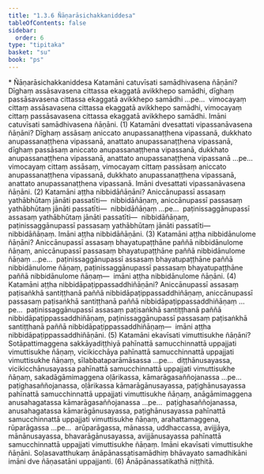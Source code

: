 ```yaml
---
title: "1.3.6 Ñāṇarāsichakkaniddesa"
tableOfContents: false
sidebar:
  order: 6
type: "tipitaka"
basket: "su"
book: "ps"
---
```



<DynamicBreadcrumb />

<Paragraph type="center" book="ps">
* Ñāṇarāsichakkaniddesa
</Paragraph>

<Division number="183" book="ps">

<Paragraph number="998" book="ps">
Katamāni catuvīsati samādhivasena ñāṇāni? Dīghaṃ assāsavasena cittassa ekaggatā avikkhepo samādhi, dīghaṃ passāsavasena cittassa ekaggatā avikkhepo samādhi …pe…  vimocayaṃ cittaṃ assāsavasena cittassa ekaggatā avikkhepo samādhi, vimocayaṃ cittaṃ passāsavasena cittassa ekaggatā avikkhepo samādhi. Imāni catuvīsati samādhivasena ñāṇāni. (1)
</Paragraph>

<Paragraph number="999" book="ps">
Katamāni dvesattati vipassanāvasena ñāṇāni? Dīghaṃ assāsaṃ aniccato anupassanaṭṭhena vipassanā, dukkhato anupassanaṭṭhena vipassanā, anattato anupassanaṭṭhena vipassanā, dīghaṃ passāsaṃ aniccato anupassanaṭṭhena vipassanā, dukkhato anupassanaṭṭhena vipassanā, anattato anupassanaṭṭhena vipassanā …pe…  vimocayaṃ cittaṃ assāsaṃ, vimocayaṃ cittaṃ passāsaṃ aniccato anupassanaṭṭhena vipassanā, dukkhato anupassanaṭṭhena vipassanā, anattato anupassanaṭṭhena vipassanā. Imāni dvesattati vipassanāvasena ñāṇāni. (2)
</Paragraph>

<Paragraph number="1000" book="ps">
Katamāni aṭṭha nibbidāñāṇāni? Aniccānupassī assasaṃ yathābhūtaṃ jānāti passatīti—  nibbidāñāṇaṃ, aniccānupassī passasaṃ yathābhūtaṃ jānāti passatīti—  nibbidāñāṇaṃ …pe…  paṭinissaggānupassī assasaṃ yathābhūtaṃ jānāti passatīti—  nibbidāñāṇaṃ, paṭinissaggānupassī passasaṃ yathābhūtaṃ jānāti passatīti—  nibbidāñāṇaṃ. Imāni aṭṭha nibbidāñāṇāni. (3)
</Paragraph>

<Paragraph number="1001" book="ps">
Katamāni aṭṭha nibbidānulome ñāṇāni? Aniccānupassī assasaṃ bhayatupaṭṭhāne paññā nibbidānulome ñāṇaṃ, aniccānupassī passasaṃ bhayatupaṭṭhāne paññā nibbidānulome ñāṇaṃ …pe…  paṭinissaggānupassī assasaṃ bhayatupaṭṭhāne paññā nibbidānulome ñāṇaṃ, paṭinissaggānupassī passasaṃ bhayatupaṭṭhāne paññā nibbidānulome ñāṇaṃ—  imāni aṭṭha nibbidānulome ñāṇāni. (4)
</Paragraph>

<Paragraph number="1002" book="ps">
Katamāni aṭṭha nibbidāpaṭippassaddhiñāṇāni? Aniccānupassī assasaṃ paṭisaṅkhā santiṭṭhanā paññā nibbidāpaṭippassaddhiñāṇaṃ, aniccānupassī passasaṃ paṭisaṅkhā santiṭṭhanā paññā nibbidāpaṭippassaddhiñāṇaṃ …pe…  paṭinissaggānupassī assasaṃ paṭisaṅkhā santiṭṭhanā paññā nibbidāpaṭippassaddhiñāṇaṃ, paṭinissaggānupassī passasaṃ paṭisaṅkhā santiṭṭhanā paññā nibbidāpaṭippassaddhiñāṇaṃ—  imāni aṭṭha nibbidāpaṭippassaddhiñāṇāni. (5)
</Paragraph>

<Paragraph number="1003" book="ps">
Katamāni ekavīsati vimuttisukhe ñāṇāni? Sotāpattimaggena sakkāyadiṭṭhiyā pahīnattā samucchinnattā uppajjati vimuttisukhe ñāṇaṃ, vicikicchāya pahīnattā samucchinnattā uppajjati vimuttisukhe ñāṇaṃ, sīlabbataparāmāsassa …pe…  diṭṭhānusayassa, vicikicchānusayassa pahīnattā samucchinnattā uppajjati vimuttisukhe ñāṇaṃ, sakadāgāmimaggena oḷārikassa, kāmarāgasaññojanassa …pe…  paṭighasaññojanassa, oḷārikassa kāmarāgānusayassa, paṭighānusayassa pahīnattā samucchinnattā uppajjati vimuttisukhe ñāṇaṃ, anāgāmimaggena anusahagatassa kāmarāgasaññojanassa …pe…  paṭighasaññojanassa, anusahagatassa kāmarāgānusayassa, paṭighānusayassa pahīnattā samucchinnattā uppajjati vimuttisukhe ñāṇaṃ, arahattamaggena, rūparāgassa …pe…  arūparāgassa, mānassa, uddhaccassa, avijjāya, mānānusayassa, bhavarāgānusayassa, avijjānusayassa pahīnattā samucchinnattā uppajjati vimuttisukhe ñāṇaṃ. Imāni ekavīsati vimuttisukhe ñāṇāni. Soḷasavatthukaṃ ānāpānassatisamādhiṃ bhāvayato samadhikāni imāni dve ñāṇasatāni uppajjanti. (6)

</Paragraph>
</Division>

<Paragraph number="1004" type="center" book="ps">
Ānāpānassatikathā niṭṭhitā.
</Paragraph>
